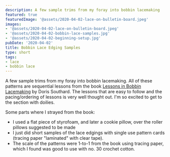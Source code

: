 ```yaml
---
description: A few sample trims from my foray into bobbin lacemaking
featured: true
featuredImage: '@assets/2020-04-02-lace-on-bulletin-board.jpeg'
images:
- '@assets/2020-04-02-lace-on-bulletin-board.jpeg'
- '@assets/2020-04-02-bobbin-lace-samples.jpg'
- '@assets/2020-04-02-beginning-setup.jpg'
pubDate: '2020-04-02'
title: Bobbin Lace Edging Samples
type: short
tags:
- lace
- bobbin lace
---
```

A few sample trims from my foray into bobbin lacemaking. All of these patterns are sequential lessons from the book [Lessons in Bobbin Lacemaking](https://books.google.com/books/about/Lessons_in_Bobbin_Lacemaking.html?id=ZH2GwtfD5BUC) by Doris Southard. The lessons that are easy to follow and the pacing/ordering of lessons is very well thought out. I'm so excited to get to the section with doilies.

Some parts where I strayed from the book:
- I used a flat piece of styrofoam, and later a cookie pillow, over the 
roller pillows suggested to be made
- I just did short samples of the lace edgings with single use pattern cards (tracing paper "laminated" with clear tape). 
- The scale of the patterns were 1-to-1 from the book using tracing paper, which I found was
good to use with no. 30 crochet cotton.
